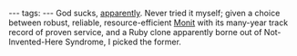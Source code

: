 ---
tags:
---
God sucks, [http://wuputah.com/2010/07/02/bluepill-chef-and-resque/ apparently]. Never tried it myself; given a choice between robust, reliable, resource-efficient [[Monit]] with its many-year track record of proven service, and a Ruby clone apparently borne out of Not-Invented-Here Syndrome, I picked the former.
